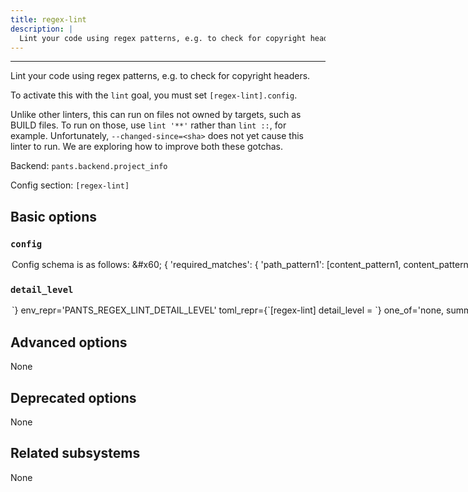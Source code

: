 ```yaml
---
title: regex-lint
description: |
  Lint your code using regex patterns, e.g. to check for copyright headers.
---
```



---

Lint your code using regex patterns, e.g. to check for copyright headers.

To activate this with the `lint` goal, you must set `[regex-lint].config`.

Unlike other linters, this can run on files not owned by targets, such as BUILD files. To run on those, use `lint '**'` rather than `lint ::`, for example. Unfortunately, `--changed-since=<sha>` does not yet cause this linter to run. We are exploring how to improve both these gotchas.

Backend: <span className="color--primary">`pants.backend.project_info`</span>

Config section: <span className="color--primary">`[regex-lint]`</span>

<span className={styles.options}>

## Basic options

### `config`

<Option
  cli_repr={`--regex-lint-config="{'key1': val1, 'key2': val2, ...}"`}
  env_repr='PANTS_REGEX_LINT_CONFIG'
  toml_repr={`[regex-lint.config]
key1 = val1
key2 = val2
...`}
  default_repr={`{}`}
>

Config schema is as follows:

`&#x60;`
&#123;
&#x27;required_matches&#x27;: &#123;
&#x27;path_pattern1&#x27;: [content_pattern1, content_pattern2],
&#x27;path_pattern2&#x27;: [content_pattern1, content_pattern3],
...
&#125;,
&#x27;path_patterns&#x27;: [
&#123;
&#x27;name&#x27;: path_pattern1&#x27;,
&#x27;pattern&#x27;: &#x3C;path regex pattern&#x3E;,
&#x27;inverted&#x27;: True|False (defaults to False),
&#x27;content_encoding&#x27;: &#x3C;encoding&#x3E; (defaults to utf8)
&#125;,
...
],
&#x27;content_patterns&#x27;: [
&#123;
&#x27;name&#x27;: &#x27;content_pattern1&#x27;,
&#x27;pattern&#x27;: &#x3C;content regex pattern&#x3E;,
&#x27;inverted&#x27;: True|False (defaults to False)
&#125;
...
]
&#125;
`&#x60;`

Meaning: if a file matches some path pattern, its content must match all the corresponding content patterns.

It&#x27;s often helpful to load this config from a JSON or YAML file. To do that, set `[regex-lint].config = '@path/to/config.yaml'`, for example.

</Option>

### `detail_level`

<Option
  cli_repr={`--regex-lint-detail-level=<DetailLevel>`}
  env_repr='PANTS_REGEX_LINT_DETAIL_LEVEL'
  toml_repr={`[regex-lint]
detail_level = <DetailLevel>`}
  one_of='none, summary, nonmatching, names, all'
  default_repr={`nonmatching`}
>

How much detail to include in the result.

</Option>

## Advanced options

None

## Deprecated options

None

## Related subsystems

None

</span>
